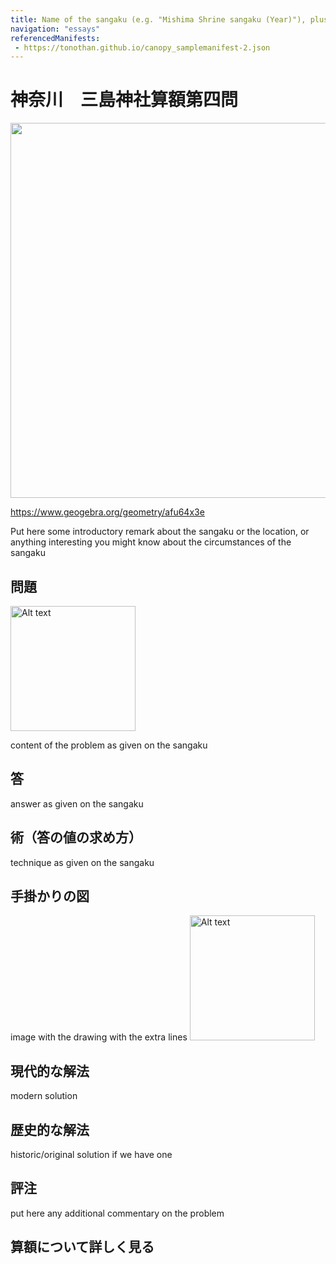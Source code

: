 ```yaml
---
title: Name of the sangaku (e.g. "Mishima Shrine sangaku (Year)"), plus number of problem if there are more than one (e.g. "5th problem")
navigation: "essays"
referencedManifests:
 - https://tonothan.github.io/canopy_samplemanifest-2.json
---
```


# 神奈川　三島神社算額第四問

<img src="https://www.geogebra.org/geometry/afu64x3e" width="600" height="auto" />

https://www.geogebra.org/geometry/afu64x3e

Put here some introductory remark about the sangaku or the location, or anything interesting you might know about the circumstances of the sangaku

## 問題
<img src="extra-image-filename" alt="Alt text" width="200" height="auto" />
 
content of the problem as given on the sangaku
 
## 答

answer as given on the sangaku

## 術（答の値の求め方）

technique as given on the sangaku

## 手掛かりの図

image with the drawing with the extra lines
<img src="https://tonothan.github.io/mishima-kanagawa-hintdrawing.png" alt="Alt text" width="200" height="auto" />
 

## 現代的な解法

modern solution

## 歴史的な解法

historic/original solution if we have one

## 評注

put here any additional commentary on the problem

## 算額について詳しく見る
<Card iiifContent="link-to-sangaku-manifest" />








